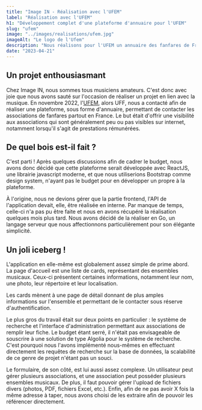 ```yaml
---
title: "Image IN - Réalisation avec l'UFEM"
label: "Réalisation avec l'UFEM"
h1: "Développement complet d'une plateforme d'annuaire pour l'UFEM"
slug: "ufem"
image: "../images/realisations/ufem.jpg"
imageAlt: "Le logo de l'Ufem"
description: "Nous réalisons pour l'UFEM un annuaire des fanfares de France, afin de permettre aux fanfares de se faire connaître et de se faire contacter par des organisateurs de festivités."
date: "2023-04-21"
---
```


## Un projet enthousiasmant

Chez Image IN, nous sommes tous musiciens amateurs. C'est donc avec joie que nous avons sauté sur l'occasion de réaliser un projet en lien avec la musique. En novembre 2022, l'[UFEM](https://ufem.fr/), alors UFF, nous a contacté afin de réaliser une plateforme, sous forme d'annuaire, permettant de contacter les associations de fanfares partout en France. Le but était d'offrir une visibilité aux associations qui sont généralement peu ou pas visibles sur internet, notamment lorsqu'il s'agit de prestations rémunérées.

## De quel bois est-il fait ?

C'est parti ! Après quelques discussions afin de cadrer le budget, nous avons donc décidé que cette plateforme serait développée avec ReactJS, une librairie javascript moderne, et que nous utiliserions Bootstrap comme design system, n'ayant pas le budget pour en développer un propre à la plateforme.

À l'origine, nous ne devions gérer que la partie frontend, l'API de l'application devait, elle, être réalisée en interne. Par manque de temps, celle-ci n'a pas pu être faite et nous en avons récupéré la réalisation quelques mois plus tard. Nous avons décidé de la réaliser en Go, un langage serveur que nous affectionnons particulièrement pour son élégante simplicité.

## Un joli iceberg !

L'application en elle-même est globalement assez simple de prime abord. La page d'accueil est une liste de cards, représentant des ensembles musicaux. Ceux-ci présentent certaines informations, notamment leur nom, une photo, leur répertoire et leur localisation.

Les cards mènent à une page de détail donnant de plus amples informations sur l'ensemble et permettant de le contacter sous réserve d'authentification.

Le plus gros du travail était sur deux points en particulier : le système de recherche et l'interface d'administration permettant aux associations de remplir leur fiche. Le budget étant serré, il n'était pas envisageable de souscrire à une solution de type Algolia pour le système de recherche. C'est pourquoi nous l'avons implémenté nous-mêmes en effectuant directement les requêtes de recherche sur la base de données, la scalabilité de ce genre de projet n'étant pas un souci.

Le formulaire, de son côté, est lui aussi assez complexe. Un utilisateur peut gérer plusieurs associations, et une association peut posséder plusieurs ensembles musicaux. De plus, il faut pouvoir gérer l'upload de fichiers divers (photos, PDF, fichiers Excel, etc.). Enfin, afin de ne pas avoir X fois la même adresse à taper, nous avons choisi de les extraire afin de pouvoir les référencer directement.
